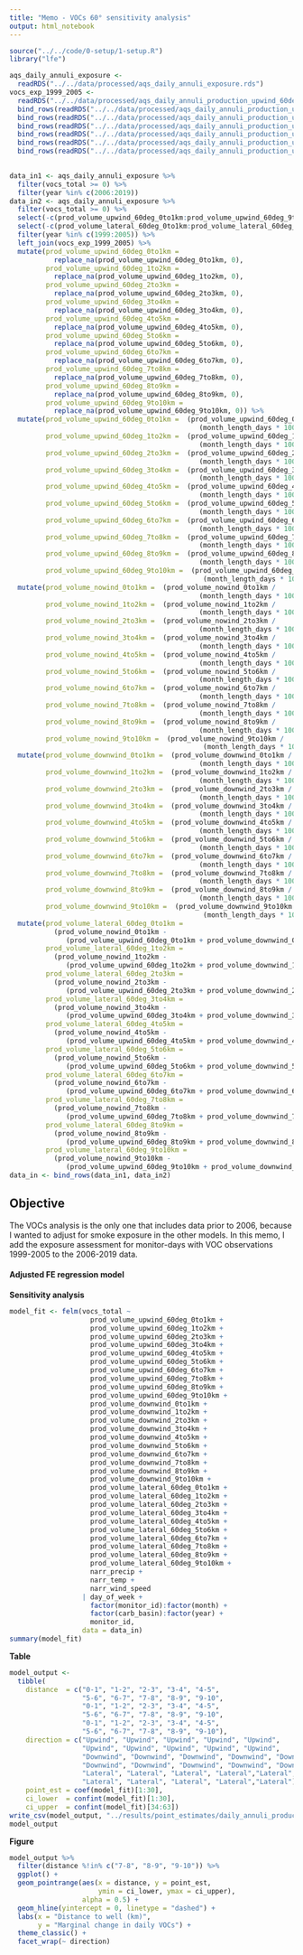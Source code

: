 ```yaml
---
title: "Memo - VOCs 60° sensitivity analysis"
output: html_notebook
---
```



```r
source("../../code/0-setup/1-setup.R")
library("lfe")
```

```r
aqs_daily_annuli_exposure <- 
  readRDS("../../data/processed/aqs_daily_annuli_exposure.rds")
vocs_exp_1999_2005 <- 
  readRDS("../../data/processed/aqs_daily_annuli_production_upwind_60deg_1999.rds") %>%
  bind_rows(readRDS("../../data/processed/aqs_daily_annuli_production_upwind_60deg_2000.rds")) %>%
  bind_rows(readRDS("../../data/processed/aqs_daily_annuli_production_upwind_60deg_2001.rds")) %>%
  bind_rows(readRDS("../../data/processed/aqs_daily_annuli_production_upwind_60deg_2002.rds")) %>%
  bind_rows(readRDS("../../data/processed/aqs_daily_annuli_production_upwind_60deg_2003.rds")) %>%
  bind_rows(readRDS("../../data/processed/aqs_daily_annuli_production_upwind_60deg_2004.rds")) %>%
  bind_rows(readRDS("../../data/processed/aqs_daily_annuli_production_upwind_60deg_2005.rds"))
  
```

```r
data_in1 <- aqs_daily_annuli_exposure %>%
  filter(vocs_total >= 0) %>%
  filter(year %in% c(2006:2019))
data_in2 <- aqs_daily_annuli_exposure %>%
  filter(vocs_total >= 0) %>%
  select(-c(prod_volume_upwind_60deg_0to1km:prod_volume_upwind_60deg_9to10km)) %>%
  select(-c(prod_volume_lateral_60deg_0to1km:prod_volume_lateral_60deg_9to10km)) %>%
  filter(year %in% c(1999:2005)) %>%
  left_join(vocs_exp_1999_2005) %>%
  mutate(prod_volume_upwind_60deg_0to1km =
           replace_na(prod_volume_upwind_60deg_0to1km, 0),
         prod_volume_upwind_60deg_1to2km =
           replace_na(prod_volume_upwind_60deg_1to2km, 0),
         prod_volume_upwind_60deg_2to3km =
           replace_na(prod_volume_upwind_60deg_2to3km, 0),
         prod_volume_upwind_60deg_3to4km =
           replace_na(prod_volume_upwind_60deg_3to4km, 0),
         prod_volume_upwind_60deg_4to5km =
           replace_na(prod_volume_upwind_60deg_4to5km, 0),
         prod_volume_upwind_60deg_5to6km =
           replace_na(prod_volume_upwind_60deg_5to6km, 0),
         prod_volume_upwind_60deg_6to7km =
           replace_na(prod_volume_upwind_60deg_6to7km, 0),
         prod_volume_upwind_60deg_7to8km =
           replace_na(prod_volume_upwind_60deg_7to8km, 0),
         prod_volume_upwind_60deg_8to9km =
           replace_na(prod_volume_upwind_60deg_8to9km, 0),
         prod_volume_upwind_60deg_9to10km =
           replace_na(prod_volume_upwind_60deg_9to10km, 0)) %>%
  mutate(prod_volume_upwind_60deg_0to1km =  (prod_volume_upwind_60deg_0to1km / 
                                               (month_length_days * 100)),
         prod_volume_upwind_60deg_1to2km =  (prod_volume_upwind_60deg_1to2km / 
                                               (month_length_days * 100)),
         prod_volume_upwind_60deg_2to3km =  (prod_volume_upwind_60deg_2to3km / 
                                               (month_length_days * 100)),
         prod_volume_upwind_60deg_3to4km =  (prod_volume_upwind_60deg_3to4km / 
                                               (month_length_days * 100)),
         prod_volume_upwind_60deg_4to5km =  (prod_volume_upwind_60deg_4to5km / 
                                               (month_length_days * 100)),
         prod_volume_upwind_60deg_5to6km =  (prod_volume_upwind_60deg_5to6km / 
                                               (month_length_days * 100)),
         prod_volume_upwind_60deg_6to7km =  (prod_volume_upwind_60deg_6to7km / 
                                               (month_length_days * 100)),
         prod_volume_upwind_60deg_7to8km =  (prod_volume_upwind_60deg_7to8km / 
                                               (month_length_days * 100)),
         prod_volume_upwind_60deg_8to9km =  (prod_volume_upwind_60deg_8to9km / 
                                               (month_length_days * 100)),
         prod_volume_upwind_60deg_9to10km =  (prod_volume_upwind_60deg_9to10km / 
                                                (month_length_days * 100))) %>%
  mutate(prod_volume_nowind_0to1km =  (prod_volume_nowind_0to1km / 
                                               (month_length_days * 100)),
         prod_volume_nowind_1to2km =  (prod_volume_nowind_1to2km / 
                                               (month_length_days * 100)),
         prod_volume_nowind_2to3km =  (prod_volume_nowind_2to3km / 
                                               (month_length_days * 100)),
         prod_volume_nowind_3to4km =  (prod_volume_nowind_3to4km / 
                                               (month_length_days * 100)),
         prod_volume_nowind_4to5km =  (prod_volume_nowind_4to5km / 
                                               (month_length_days * 100)),
         prod_volume_nowind_5to6km =  (prod_volume_nowind_5to6km / 
                                               (month_length_days * 100)),
         prod_volume_nowind_6to7km =  (prod_volume_nowind_6to7km / 
                                               (month_length_days * 100)),
         prod_volume_nowind_7to8km =  (prod_volume_nowind_7to8km / 
                                               (month_length_days * 100)),
         prod_volume_nowind_8to9km =  (prod_volume_nowind_8to9km / 
                                               (month_length_days * 100)),
         prod_volume_nowind_9to10km =  (prod_volume_nowind_9to10km / 
                                                (month_length_days * 100))) %>%
  mutate(prod_volume_downwind_0to1km =  (prod_volume_downwind_0to1km / 
                                               (month_length_days * 100)),
         prod_volume_downwind_1to2km =  (prod_volume_downwind_1to2km / 
                                               (month_length_days * 100)),
         prod_volume_downwind_2to3km =  (prod_volume_downwind_2to3km / 
                                               (month_length_days * 100)),
         prod_volume_downwind_3to4km =  (prod_volume_downwind_3to4km / 
                                               (month_length_days * 100)),
         prod_volume_downwind_4to5km =  (prod_volume_downwind_4to5km / 
                                               (month_length_days * 100)),
         prod_volume_downwind_5to6km =  (prod_volume_downwind_5to6km / 
                                               (month_length_days * 100)),
         prod_volume_downwind_6to7km =  (prod_volume_downwind_6to7km / 
                                               (month_length_days * 100)),
         prod_volume_downwind_7to8km =  (prod_volume_downwind_7to8km / 
                                               (month_length_days * 100)),
         prod_volume_downwind_8to9km =  (prod_volume_downwind_8to9km / 
                                               (month_length_days * 100)),
         prod_volume_downwind_9to10km =  (prod_volume_downwind_9to10km / 
                                                (month_length_days * 100))) %>%
  mutate(prod_volume_lateral_60deg_0to1km = 
           (prod_volume_nowind_0to1km -
              (prod_volume_upwind_60deg_0to1km + prod_volume_downwind_0to1km)),
         prod_volume_lateral_60deg_1to2km = 
           (prod_volume_nowind_1to2km -
              (prod_volume_upwind_60deg_1to2km + prod_volume_downwind_1to2km)),
         prod_volume_lateral_60deg_2to3km = 
           (prod_volume_nowind_2to3km -
              (prod_volume_upwind_60deg_2to3km + prod_volume_downwind_2to3km)),
         prod_volume_lateral_60deg_3to4km = 
           (prod_volume_nowind_3to4km -
              (prod_volume_upwind_60deg_3to4km + prod_volume_downwind_3to4km)),
         prod_volume_lateral_60deg_4to5km = 
           (prod_volume_nowind_4to5km -
              (prod_volume_upwind_60deg_4to5km + prod_volume_downwind_4to5km)),
         prod_volume_lateral_60deg_5to6km = 
           (prod_volume_nowind_5to6km -
              (prod_volume_upwind_60deg_5to6km + prod_volume_downwind_5to6km)),
         prod_volume_lateral_60deg_6to7km = 
           (prod_volume_nowind_6to7km -
              (prod_volume_upwind_60deg_6to7km + prod_volume_downwind_6to7km)),
         prod_volume_lateral_60deg_7to8km = 
           (prod_volume_nowind_7to8km -
              (prod_volume_upwind_60deg_7to8km + prod_volume_downwind_7to8km)),
         prod_volume_lateral_60deg_8to9km = 
           (prod_volume_nowind_8to9km -
              (prod_volume_upwind_60deg_8to9km + prod_volume_downwind_8to9km)),
         prod_volume_lateral_60deg_9to10km = 
           (prod_volume_nowind_9to10km -
              (prod_volume_upwind_60deg_9to10km + prod_volume_downwind_9to10km)))
data_in <- bind_rows(data_in1, data_in2)
```

## Objective

The VOCs analysis is the only one that includes data prior to 2006, because I wanted to adjust for smoke exposure in the other models. In this memo, I add the exposure assessment for monitor-days with VOC observations 1999-2005 to the 2006-2019 data.


#### Adjusted FE regression model

**Sensitivity analysis**

```r
model_fit <- felm(vocs_total ~ 
                    prod_volume_upwind_60deg_0to1km +
                    prod_volume_upwind_60deg_1to2km +
                    prod_volume_upwind_60deg_2to3km +
                    prod_volume_upwind_60deg_3to4km +
                    prod_volume_upwind_60deg_4to5km +
                    prod_volume_upwind_60deg_5to6km +
                    prod_volume_upwind_60deg_6to7km +
                    prod_volume_upwind_60deg_7to8km +
                    prod_volume_upwind_60deg_8to9km +
                    prod_volume_upwind_60deg_9to10km +
                    prod_volume_downwind_0to1km +
                    prod_volume_downwind_1to2km +
                    prod_volume_downwind_2to3km +
                    prod_volume_downwind_3to4km +
                    prod_volume_downwind_4to5km +
                    prod_volume_downwind_5to6km +
                    prod_volume_downwind_6to7km +
                    prod_volume_downwind_7to8km +
                    prod_volume_downwind_8to9km +
                    prod_volume_downwind_9to10km +
                    prod_volume_lateral_60deg_0to1km +
                    prod_volume_lateral_60deg_1to2km +
                    prod_volume_lateral_60deg_2to3km +
                    prod_volume_lateral_60deg_3to4km +
                    prod_volume_lateral_60deg_4to5km +
                    prod_volume_lateral_60deg_5to6km +
                    prod_volume_lateral_60deg_6to7km +
                    prod_volume_lateral_60deg_7to8km +
                    prod_volume_lateral_60deg_8to9km +
                    prod_volume_lateral_60deg_9to10km +
                    narr_precip + 
                    narr_temp +
                    narr_wind_speed
                  | day_of_week + 
                    factor(monitor_id):factor(month) +
                    factor(carb_basin):factor(year) +
                    monitor_id,
                  data = data_in)
summary(model_fit)
```

**Table**

```r
model_output <-
  tibble(
    distance  = c("0-1", "1-2", "2-3", "3-4", "4-5",
                  "5-6", "6-7", "7-8", "8-9", "9-10",
                  "0-1", "1-2", "2-3", "3-4", "4-5",
                  "5-6", "6-7", "7-8", "8-9", "9-10",
                  "0-1", "1-2", "2-3", "3-4", "4-5",
                  "5-6", "6-7", "7-8", "8-9", "9-10"),
    direction = c("Upwind", "Upwind", "Upwind", "Upwind", "Upwind",
                  "Upwind", "Upwind", "Upwind", "Upwind", "Upwind",
                  "Downwind", "Downwind", "Downwind", "Downwind", "Downwind",
                  "Downwind", "Downwind", "Downwind", "Downwind", "Downwind",
                  "Lateral", "Lateral", "Lateral", "Lateral","Lateral",
                  "Lateral", "Lateral", "Lateral", "Lateral","Lateral"),
    point_est = coef(model_fit)[1:30],
    ci_lower  = confint(model_fit)[1:30],
    ci_upper  = confint(model_fit)[34:63])
write_csv(model_output, "../results/point_estimates/daily_annuli_production_vocs_60deg.csv")
model_output
```

**Figure**

```r
model_output %>%
  filter(distance %!in% c("7-8", "8-9", "9-10")) %>%
  ggplot() + 
  geom_pointrange(aes(x = distance, y = point_est, 
                      ymin = ci_lower, ymax = ci_upper),
                  alpha = 0.5) + 
  geom_hline(yintercept = 0, linetype = "dashed") +
  labs(x = "Distance to well (km)", 
       y = "Marginal change in daily VOCs") +
  theme_classic() +
  facet_wrap(~ direction)
```